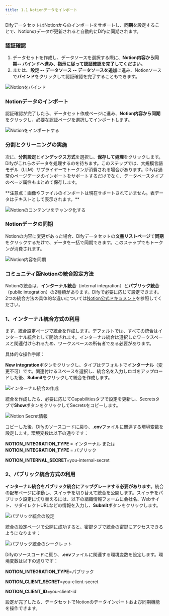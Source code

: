 ```yaml
---
title: 1.1 Notionデータをインポート
---
```


DifyデータセットはNotionからのインポートをサポートし、**同期**を設定することで、Notionのデータが更新されると自動的にDifyに同期されます。

### 認証確認

1. データセットを作成し、データソースを選択する際に、**Notion内容から同期-- バインドへ進み、指示に従って認証確認を完了してください。**
2. または、**設定 -- データソース -- データソースを追加**に進み、Notionソースで**バインド**をクリックして認証確認を完了することもできます。

<img
  src="https://assets-docs.dify.ai/2024/12/f1d5bcdcfbd57407e0bce1597df4daad.png"
  className="mx-auto"
  alt="Notionをバインド"
/>

### Notionデータのインポート

認証確認が完了したら、データセット作成ページに進み、**Notion内容から同期**をクリックし、必要な認証ページを選択してインポートします。

<img
  src="https://assets-docs.dify.ai/2024/12/863f1cd15318b146a556c34e93c5df2c.png"
  className="mx-auto"
  alt="Notionをインポートする"
/>

### 分割とクリーニングの実施

次に、**分割設定**と**インデックス方式**を選択し、**保存して処理**をクリックします。Difyがこれらのデータを処理するのを待ちます。このステップでは、大規模言語モデル（LLM）サプライヤーでトークンが消費される場合があります。Difyは通常のページデータのインポートをサポートするだけでなく、データベースタイプのページ属性もまとめて保存します。

<Info>
**注意点：画像やファイルのインポートは現在サポートされていません。表データはテキストとして表示されます。**
</Info>

<img
  src="https://assets-docs.dify.ai/2024/12/ab1b1aa690adad153cac0a321b6b7585.png"
  className="mx-auto"
  alt="Notionのコンテンツをチャンク化する"
/>

### Notionデータの同期

Notionの内容に変更があった場合、Difyデータセットの**文書リストページ**で**同期**をクリックするだけで、データを一括で同期できます。このステップでもトークンが消費されます。

<img
  src="https://assets-docs.dify.ai/2024/12/af7cabd98c3aac392819d9041cc408de.png"
  className="mx-auto"
  alt="Notion内容を同期"
/>

### コミュニティ版Notionの統合設定方法

Notionの統合は、**インターナル統合**（internal integration）と**パブリック統合**（public integration）の2種類があります。Difyで必要に応じて設定できます。2つの統合方法の具体的な違いについては[Notion公式ドキュメント](https://developers.notion.com/docs/authorization)を参照してください。

### 1、**インターナル統合方式の利用**

まず、統合設定ページで[統合を作成](https://www.notion.so/my-integrations)します。デフォルトでは、すべての統合はインターナル統合として開始されます。インターナル統合は選択したワークスペースと関連付けられるため、ワークスペースの所有者である必要があります。

具体的な操作手順：

**New integration**ボタンをクリックし、タイプはデフォルトで**インターナル**（変更不可）です。関連付けるスペースを選択し、統合名を入力しロゴをアップロードした後、**Submit**をクリックして統合を作成します。

<img
  src="https://assets-docs.dify.ai/2024/12/f1d5bcdcfbd57407e0bce1597df4daad.png"
  className="mx-auto"
  alt="インターナル統合の作成"
/>

統合を作成したら、必要に応じてCapabilitiesタブで設定を更新し、Secretsタブで**Show**ボタンをクリックしてSecretsをコピーします。

<img
  src="https://assets-docs.dify.ai/2024/12/863f1cd15318b146a556c34e93c5df2c.png"
  className="mx-auto"
  alt="Notion Secret情報"
/>

コピーした後、Difyのソースコードに戻り、**.env**ファイルに関連する環境変数を設定します。環境変数は以下の通りです：

**NOTION_INTEGRATION_TYPE** = インターナル または **NOTION_INTEGRATION_TYPE** = パブリック

**NOTION_INTERNAL_SECRET**=you-internal-secret

### 2、**パブリック統合方式の利用**

**インターナル統合をパブリック統合にアップグレードする必要があります**。統合の配布ページに移動し、スイッチを切り替えて統合を公開します。スイッチをパブリック設定に切り替えるには、以下の組織情報フォームに会社名、Webサイト、リダイレクトURLなどの情報を入力し、**Submit**ボタンをクリックします。

<img
  src="https://assets-docs.dify.ai/2024/12/ab1b1aa690adad153cac0a321b6b7585.png"
  className="mx-auto"
  alt="パブリック統合の設定"
/>

統合の設定ページで公開に成功すると、密鍵タブで統合の密鍵にアクセスできるようになります：

<img
  src="https://assets-docs.dify.ai/2024/12/af7cabd98c3aac392819d9041cc408de.png"
  className="mx-auto"
  alt="パブリック統合のシークレット"
/>

Difyのソースコードに戻り、**.env**ファイルに関連する環境変数を設定します。環境変数は以下の通りです：

**NOTION_INTEGRATION_TYPE**=パブリック

**NOTION_CLIENT_SECRET**=you-client-secret

**NOTION_CLIENT_ID**=you-client-id

設定が完了したら、データセットでNotionのデータインポートおよび同期機能を操作できます。
